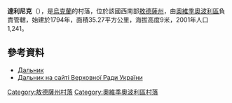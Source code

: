 {{coord|46|13|32|N|30|32|2|E|scale:30000|display=title}}

'''達利尼克'''（{{lang-uk|Дальник}}），是[[烏克蘭|烏克蘭]]的村落，位於該國西南部[[敖德薩州|敖德薩州]]，由[[奧維季奧波利區|奧維季奧波利區]]負責管轄，始建於1794年，面積35.27平方公里，海拔高度9米，2001年人口1,241。

==參考資料==
*[http://w1.c1.rada.gov.ua/pls/z7502/A005?rdat1=11.06.2011&rf7571=22960 Дальник]{{dead link|date=2018年4月 |bot=InternetArchiveBot |fix-attempted=yes }}
* [http://w1.c1.rada.gov.ua/pls/z7502/A005?rdat1=11.06.2011&rf7571=22960 Дальник на сайті Верховної Ради України]{{dead link|date=2018年4月 |bot=InternetArchiveBot |fix-attempted=yes }}

{{DEFAULTSORT:Дальник}}
[[Category:敖德薩州村落|Category:敖德薩州村落]]
[[Category:奧維季奧波利區村落|Category:奧維季奧波利區村落]]


{{Odessa-geo-stub}}